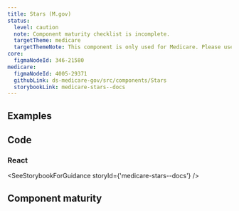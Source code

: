 ```yaml
---
title: Stars (M.gov)
status:
  level: caution
  note: Component maturity checklist is incomplete.
  targetTheme: medicare
  targetThemeNote: This component is only used for Medicare. Please use the theme switcher to view the component with Medicare styles.
core:
  figmaNodeId: 346-21580
medicare:
  figmaNodeId: 4005-29371
  githubLink: ds-medicare-gov/src/components/Stars
  storybookLink: medicare-stars--docs
---
```



## Examples

<StorybookExample componentName="stars" storyId="medicare-stars--default" />

## Code

### React

<SeeStorybookForGuidance storyId={'medicare-stars--docs'} />

## Component maturity

<MaturityChecklist
  a11yStandards={true}
  color={true}
  forcedColors={false}
  screenReaders={false}
  keyboardNavigable={null}
  storybook={true}
  responsive={true}
  spanish={false}
  completeUiKit={false}
  responsiveUiKit={false}
  tokensInCode={true}
  tokensInSketch={true}
/>
